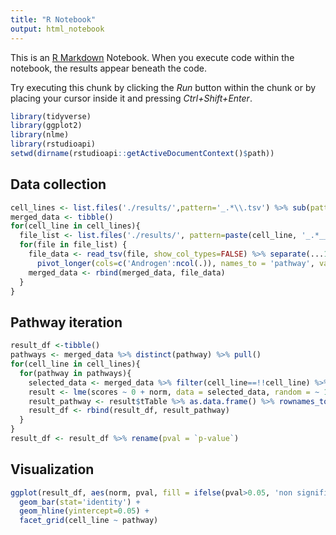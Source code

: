 ```yaml
---
title: "R Notebook"
output: html_notebook
---
```


This is an [R Markdown](http://rmarkdown.rstudio.com) Notebook. When you execute code within the notebook, the results appear beneath the code. 

Try executing this chunk by clicking the *Run* button within the chunk or by placing your cursor inside it and pressing *Ctrl+Shift+Enter*. 

```r
library(tidyverse)
library(ggplot2)
library(nlme)
library(rstudioapi)
setwd(dirname(rstudioapi::getActiveDocumentContext()$path))

```


## Data collection
```r
cell_lines <- list.files('./results/',pattern='_.*\\.tsv') %>% sub(pattern='_.*\\.tsv', replacement='') %>% unique()
merged_data <- tibble()
for(cell_line in cell_lines){
  file_list <- list.files('./results/', pattern=paste(cell_line, '_.*__stat__cons__decoupleroutput.tsv', sep='')) %>% paste('./results/', ., sep='')
  for(file in file_list) {
    file_data <- read_tsv(file, show_col_types=FALSE) %>% separate(...1, into=c('cell_line_treatment','norm', 'diffexp', 'dcmethod'), sep='__', remove=FALSE) %>% separate(cell_line_treatment, into=c('cell_line', 'treatment'), sep='_') %>%
      pivot_longer(cols=c('Androgen':ncol(.)), names_to = 'pathway', values_to = 'scores') %>% select(-dcmethod)
    merged_data <- rbind(merged_data, file_data)
  }
}
```

## Pathway iteration
```r
result_df <-tibble()
pathways <- merged_data %>% distinct(pathway) %>% pull()
for(cell_line in cell_lines){
  for(pathway in pathways){
    selected_data <- merged_data %>% filter(cell_line==!!cell_line) %>% filter(pathway==!!pathway)
    result <- lme(scores ~ 0 + norm, data = selected_data, random = ~ 1 | treatment) %>% summary()
    result_pathway <- result$tTable %>% as.data.frame() %>% rownames_to_column(var='norm') %>% mutate(norm = sub('norm','',norm)) %>% as_tibble() %>% mutate(pathway=!!pathway, cell_line=!!cell_line)
    result_df <- rbind(result_df, result_pathway)
  }
}
result_df <- result_df %>% rename(pval = `p-value`)
```

## Visualization
```r
ggplot(result_df, aes(norm, pval, fill = ifelse(pval>0.05, 'non significant', 'significant'))) +
  geom_bar(stat='identity') +
  geom_hline(yintercept=0.05) +
  facet_grid(cell_line ~ pathway)
  


```

